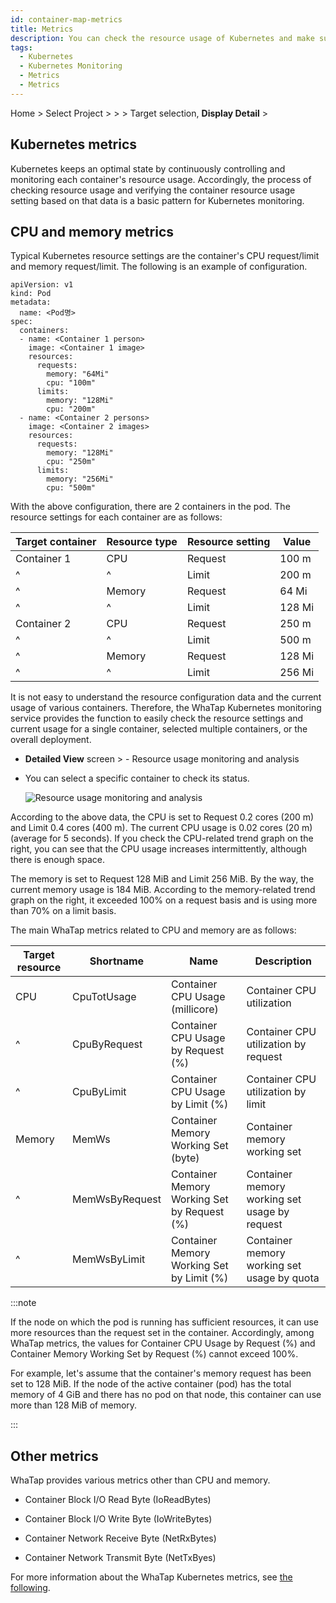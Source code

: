 ```yaml
---
id: container-map-metrics
title: Metrics
description: You can check the resource usage of Kubernetes and make sure the usage is set appropriately.
tags:
  - Kubernetes
  - Kubernetes Monitoring
  - Metrics
  - Metrics
---
```


Home > Select Project > <Cmdname sid="dashboard" className="uitext" /> > <Cmdname sid="containerMap" className="uitext" /> > Target selection, **Display Detail** > <Cmdname sid="metrics" className="uitext" />

## Kubernetes metrics

Kubernetes keeps an optimal state by continuously controlling and monitoring each container's resource usage. Accordingly, the process of checking resource usage and verifying the container resource usage setting based on that data is a basic pattern for Kubernetes monitoring.

## CPU and memory metrics

Typical Kubernetes resource settings are the container's CPU request/limit and memory request/limit. The following is an example of configuration.

```text {10-15,19-24} showLineNumbers
apiVersion: v1
kind: Pod
metadata:
  name: <Pod명>
spec:
  containers:
  - name: <Container 1 person>
    image: <Container 1 image>
    resources:
      requests:
        memory: "64Mi"
        cpu: "100m"
      limits:
        memory: "128Mi"
        cpu: "200m"
  - name: <Container 2 persons>
    image: <Container 2 images>
    resources:
      requests:
        memory: "128Mi"
        cpu: "250m"
      limits:
        memory: "256Mi"
        cpu: "500m"
```

With the above configuration, there are 2 containers in the pod. The resource settings for each container are as follows:

| Target container | Resource type | Resource setting | Value    |
| ---------------- | ------------- | ---------------- | -------- |
| Container 1      | CPU           | Request          | 100 m    |
| ^                | ^             | Limit            | 200 m    |
| ^                | Memory        | Request          | 64 Mi    |
| ^                | ^             | Limit            | 128 Mi   |
| Container 2      | CPU           | Request          | 250 m    |
| ^                | ^             | Limit            | 500 m    |
| ^                | Memory        | Request          | 128 Mi   |
| ^                | ^             | Limit            | 256 Mi   |

It is not easy to understand the resource configuration data and the current usage of various containers. Therefore, the WhaTap Kubernetes monitoring service provides the function to easily check the resource settings and current usage for a single container, selected multiple containers, or the overall deployment.

- **Detailed View** screen > <Cmdname sid="metrics" className="uitext" /> - Resource usage monitoring and analysis

  <ImgLang img='whatap_kubernetes_container_map_resource_example.png' desc='Resource usage monitoring and analysis' />

- You can select a specific container to check its status.

  ![Resource usage monitoring and analysis](/img/whatap_kubernetes_container_map_metrics_cpu_mem_example.png)

According to the above data, the CPU is set to Request 0.2 cores (200 m) and Limit 0.4 cores (400 m). The current CPU usage is 0.02 cores (20 m) (average for 5 seconds). If you check the CPU-related trend graph on the right, you can see that the CPU usage increases intermittently, although there is enough space.

The memory is set to Request 128 MiB and Limit 256 MiB. By the way, the current memory usage is 184 MiB. According to the memory-related trend graph on the right, it exceeded 100% on a request basis and is using more than 70% on a limit basis.

The main WhaTap metrics related to CPU and memory are as follows: 

| Target resource | Shortname      | Name                                                                    | Description                                           |
| --------------- | -------------- | ----------------------------------------------------------------------- | ----------------------------------------------------- |
| CPU             | CpuTotUsage    | <span class="uitext">Container CPU Usage (millicore)</span>             | Container CPU utilization                             |
| ^               | CpuByRequest   | <span class="uitext">Container CPU Usage by Request (%)</span>          | Container CPU utilization by request                  |
| ^               | CpuByLimit     | <span class="uitext">Container CPU Usage by Limit (%)</span>            | Container CPU utilization by limit                    |
| Memory          | MemWs          | <span class="uitext">Container Memory Working Set (byte)</span>         | Container memory working set                          |
| ^               | MemWsByRequest | <span class="uitext">Container Memory Working Set by Request (%)</span> | Container memory working set usage by request         |
| ^               | MemWsByLimit   | <span class="uitext">Container Memory Working Set by Limit (%)</span>   | Container memory working set usage by quota           |

:::note

If the node on which the pod is running has sufficient resources, it can use more resources than the request set in the container. Accordingly, among WhaTap metrics, the values for <span class="uitext">Container CPU Usage by Request (%)</span> and <span class="uitext">Container Memory Working Set by Request (%)</span> cannot exceed 100%.

For example, let's assume that the container's memory request has been set to 128 MiB. If the node of the active container (pod) has the total memory of 4 GiB and there has no pod on that node, this container can use more than 128 MiB of memory.

:::

## Other metrics

WhaTap provides various metrics other than CPU and memory.

- <span class="uitext">Container Block I/O Read Byte</span> (IoReadBytes)

- <span class="uitext">Container Block I/O Write Byte</span> (IoWriteBytes)

- <span class="uitext">Container Network Receive Byte</span> (NetRxBytes)

- <span class="uitext">Container Network Transmit Byte</span> (NetTxByes)

For more information about the WhaTap Kubernetes metrics, see [the following](metrics-intro).
